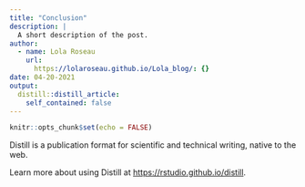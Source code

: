```yaml
---
title: "Conclusion"
description: |
  A short description of the post.
author:
  - name: Lola Roseau
    url:
      https://lolaroseau.github.io/Lola_blog/: {}
date: 04-20-2021
output:
  distill::distill_article:
    self_contained: false
---
```


```r
knitr::opts_chunk$set(echo = FALSE)
```

Distill is a publication format for scientific and technical writing, native to the web.

Learn more about using Distill at <https://rstudio.github.io/distill>.

